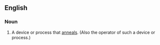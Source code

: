 ==English==

===Noun===
{{en-noun}}

# A device or process that [[anneal]]s. (Also the operator of such a device or process.)
{{anagrams:en/aaeelnnr}}